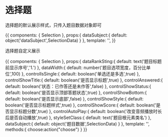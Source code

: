 
<Meta title="wap业务组件|选择题" component={Selection} decorators={[withKnobs({escapeHTML:false})]} />

# 选择题

<Props of={Selection} />


选择题的默认展示样式，只传入题目数据对象即可

<Preview>
  <Story name="默认">
    {{
      components: { Selection },
      props:{
        dataSubject:{
          default: object('dataSubject',SelectionData)
        }
      },
      template: '<selection :dataSubject="dataSubject"></selection>',
    }}
  </Story>
</Preview>

选择题自定义展示

<Preview>
  <Story name="自定义展示">
    {{
      components: { Selection },
      props:{
        dataRankSting:{
          default: text('题目标题前显示序号','1.')
        },
        dataWidth:{
          default: number('题目选项宽度，百分比单位',100)
        },
        controlIsSingle:{
          default: boolean('单选还是多选',true)
        },
       controlShowTitle:{
          default: boolean('是否显示标题',true)
        },
        controlAnswered:{
          default: boolean('状态：已作答还是未作答',false)
        },
        controlShowStatus:{
          default: boolean('是否显示顶部答题状态',true)
        },
        controlShowBottom:{
          default: boolean('是否显示底部',false)
        },
        controlShowStyle:{
          default: boolean('是否显示标题样式',true)
        },        
        controlShowScore:{
          default: boolean('是否显示标题分数',true)
        },
        controlAutoPlay:{
          default: boolean('改变音频播放时长后是否自动播放',true)
        },
        styleSetClass:{
          default: text('题目根元素类名')
        },
        dataSubject:{
          default: object('题目数据',SelectionData)
        }
      },
      template: '<selection @choose="choose"  :dataSubject="dataSubject" :dataWidth="dataWidth" :dataRankSting="dataRankSting" :controlIsSingle="controlIsSingle" :controlShowTitle="controlShowTitle" :controlAnswered="controlAnswered" :controlShowBottom="controlShowBottom" :controlShowStyle="controlShowStyle" :controlShowScore="controlShowScore" :controlAutoPlay="controlAutoPlay" :controlShowStatus="controlShowStatus" :styleSetClass="styleSetClass"></selection>',
      methods:{
        choose:action("choose")
      }
    }}
  </Story>
</Preview>